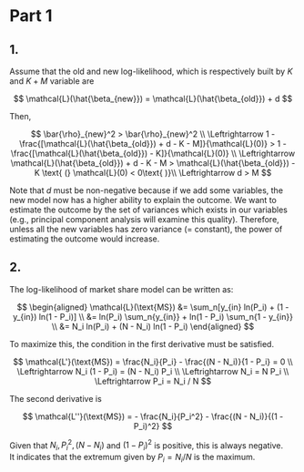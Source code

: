 # Part 1

## 1.

Assume that the old and new log-likelihood, which is respectively built by $K$ and $K+M$ variable are

$$
\mathcal{L}(\hat{\beta_{new}}) = \mathcal{L}(\hat{\beta_{old}}) + d
$$

Then,

$$
\bar{\rho}_{new}^2 > \bar{\rho}_{new}^2 \\
\Leftrightarrow 1 - \frac{[\mathcal{L}(\hat{\beta_{old}}) + d - K - M]}{\mathcal{L}(0)} > 1 - \frac{[\mathcal{L}(\hat{\beta_{old}}) - K]}{\mathcal{L}(0)} \\
\Leftrightarrow \mathcal{L}(\hat{\beta_{old}}) + d - K - M > \mathcal{L}(\hat{\beta_{old}}) - K \text{ (} \mathcal{L}(0) < 0\text{ )}\\
\Leftrightarrow d > M
$$

Note that $d$ must be non-negative because if we add some variables, the new model now has a higher ability to explain the outcome. We want to estimate the outcome by the set of variances which exists in our variables (e.g., principal component analysis will examine this quality). Therefore, unless all the new variables has zero variance (= constant), the power of estimating the outcome would increase.

## 2.

The log-likelihood of market share model can be written as:

$$
\begin{aligned}
  \mathcal{L}(\text{MS}) &= \sum_n[y_{in} ln(P_i) + (1 - y_{in}) ln(1 - P_i)] \\
  &= ln(P_i) \sum_n{y_{in}} + ln(1 - P_i) \sum_n{1 - y_{in}} \\
  &= N_i ln(P_i) + (N - N_i) ln(1 - P_i)
\end{aligned}
$$

To maximize this, the condition in the first derivative must be satisfied.

$$
  \mathcal{L'}(\text{MS}) = \frac{N_i}{P_i} - \frac{(N - N_i)}{1 - P_i} = 0 \\
  \Leftrightarrow N_i (1 - P_i) = (N - N_i) P_i \\
  \Leftrightarrow N_i = N P_i \\
  \Leftrightarrow P_i = N_i / N
$$

The second derivative is

$$
  \mathcal{L''}(\text{MS}) = - \frac{N_i}{P_i^2} - \frac{(N - N_i)}{(1 - P_i)^2}
$$

Given that $N_i, P_i^2, (N - N_i)$ and $(1 - P_i)^2$ is positive, this is always negative.  
It indicates that the extremum given by $P_i = N_i / N$ is the maximum.
